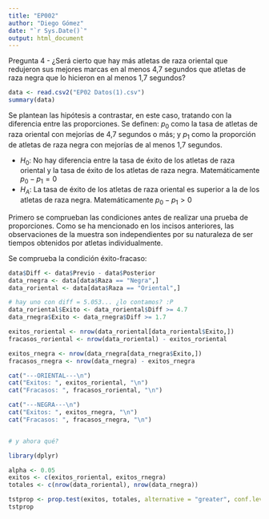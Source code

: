 ```yaml
---
title: "EP002"
author: "Diego Gómez"
date: "`r Sys.Date()`"
output: html_document
---
```


Pregunta 4 - ¿Será cierto que hay más atletas de raza oriental que redujeron sus mejores marcas en al menos 4,7 segundos que atletas de raza negra que lo hicieron en al menos 1,7 segundos?


```r
data <- read.csv2("EP02 Datos(1).csv")
summary(data)
```

Se plantean las hipótesis a contrastar, en este caso, tratando con la diferencia entre las proporciones. Se definen: $p_0$ como la tasa de atletas de raza oriental con mejorías de 4,7 segundos o más; y $p_1$ como la proporción de atletas de raza negra con mejorías de al menos 1,7 segundos.

- $H_0:$ No hay diferencia entre la tasa de éxito de los atletas de raza oriental y la tasa de éxito de los atletas de raza negra. Matemáticamente $p_0 - p_1 = 0$
- $H_A:$ La tasa de éxito de los atletas de raza oriental es superior a la de los atletas de raza negra. Matemáticamente $p_0 - p_1 > 0$

Primero se comprueban las condiciones antes de realizar una prueba de proporciones.
Como se ha mencionado en los incisos anteriores, las observaciones de la muestra son independientes por su naturaleza de ser tiempos obtenidos por atletas individualmente.

Se comprueba la condición éxito-fracaso:


```r
data$Diff <- data$Previo - data$Posterior
data_rnegra <- data[data$Raza == "Negra",]
data_roriental <- data[data$Raza == "Oriental",]

# hay uno con diff = 5.053... ¿lo contamos? :P
data_roriental$Exito <- data_roriental$Diff >= 4.7
data_rnegra$Exito <- data_rnegra$Diff >= 1.7

exitos_roriental <- nrow(data_roriental[data_roriental$Exito,])
fracasos_roriental <- nrow(data_roriental) - exitos_roriental

exitos_rnegra <- nrow(data_rnegra[data_rnegra$Exito,])
fracasos_rnegra <- nrow(data_rnegra) - exitos_rnegra

cat("---ORIENTAL---\n")
cat("Exitos: ", exitos_roriental, "\n")
cat("Fracasos: ", fracasos_roriental, "\n")

cat("---NEGRA---\n")
cat("Exitos: ", exitos_rnegra, "\n")
cat("Fracasos: ", fracasos_rnegra, "\n")


# y ahora qué?
```

```r
library(dplyr)

alpha <- 0.05
exitos <- c(exitos_roriental, exitos_rnegra)
totales <- c(nrow(data_roriental), nrow(data_rnegra))

tstprop <- prop.test(exitos, totales, alternative = "greater", conf.level = 1 - alpha)
tstprop
```



